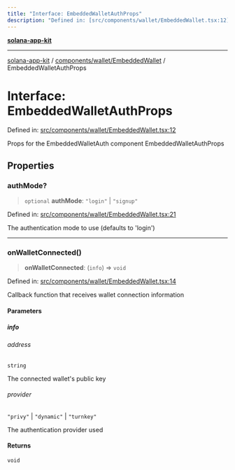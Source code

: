 ```yaml
---
title: "Interface: EmbeddedWalletAuthProps"
description: "Defined in: [src/components/wallet/EmbeddedWallet.tsx:12](https://github.com/SendArcade/solana-social-starter/blob/b27156124ee1831d644b1af765e8d55a2885cd4f/src/components/wallet/EmbeddedWallet.tsx#L12)"
---
```


[**solana-app-kit**](../../../../README.mdx)

***

[solana-app-kit](../../../../README.mdx) / [components/wallet/EmbeddedWallet](../README.mdx) / EmbeddedWalletAuthProps

# Interface: EmbeddedWalletAuthProps

Defined in: [src/components/wallet/EmbeddedWallet.tsx:12](https://github.com/SendArcade/solana-social-starter/blob/b27156124ee1831d644b1af765e8d55a2885cd4f/src/components/wallet/EmbeddedWallet.tsx#L12)

Props for the EmbeddedWalletAuth component
 EmbeddedWalletAuthProps

## Properties

### authMode?

> `optional` **authMode**: `"login"` \| `"signup"`

Defined in: [src/components/wallet/EmbeddedWallet.tsx:21](https://github.com/SendArcade/solana-social-starter/blob/b27156124ee1831d644b1af765e8d55a2885cd4f/src/components/wallet/EmbeddedWallet.tsx#L21)

The authentication mode to use (defaults to 'login')

***

### onWalletConnected()

> **onWalletConnected**: (`info`) => `void`

Defined in: [src/components/wallet/EmbeddedWallet.tsx:14](https://github.com/SendArcade/solana-social-starter/blob/b27156124ee1831d644b1af765e8d55a2885cd4f/src/components/wallet/EmbeddedWallet.tsx#L14)

Callback function that receives wallet connection information

#### Parameters

##### info

###### address

`string`

The connected wallet's public key

###### provider

`"privy"` \| `"dynamic"` \| `"turnkey"`

The authentication provider used

#### Returns

`void`
